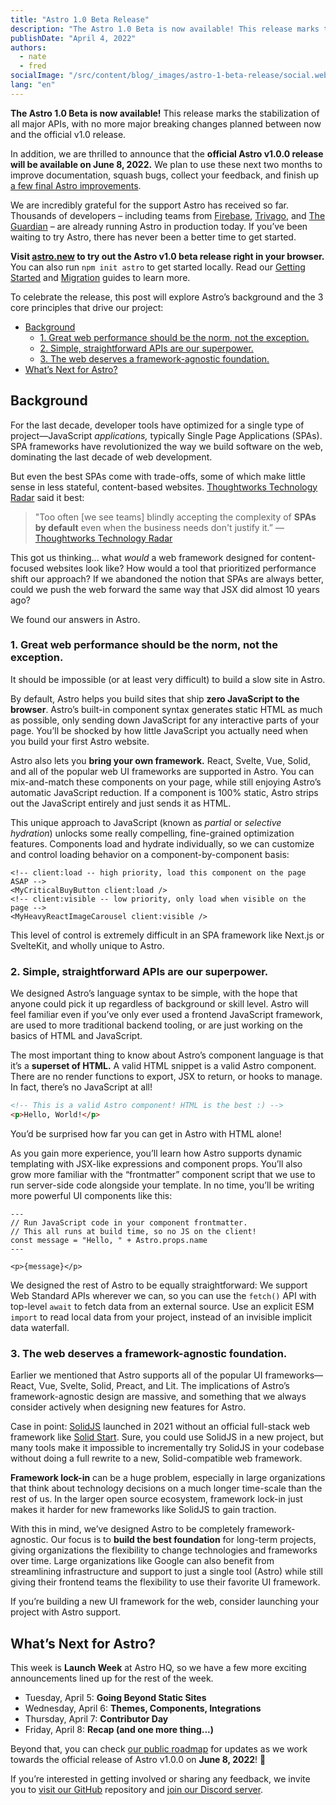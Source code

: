 ```yaml
---
title: "Astro 1.0 Beta Release"
description: "The Astro 1.0 Beta is now available! This release marks the stabilization of all major APIs, with no more major breaking changes planned between now and the official v1.0 release."
publishDate: "April 4, 2022"
authors:
  - nate
  - fred
socialImage: "/src/content/blog/_images/astro-1-beta-release/social.webp"
lang: "en"
---
```


**The Astro 1.0 Beta is now available!** This release marks the stabilization of all major APIs, with no more major breaking changes planned between now and the official v1.0 release.

In addition, we are thrilled to announce that the **official Astro v1.0.0 release will be available on June 8, 2022.** We plan to use these next two months to improve documentation, squash bugs, collect your feedback, and finish up [a few final Astro improvements](https://github.com/withastro/rfcs/discussions/161).

We are incredibly grateful for the support Astro has received so far. Thousands of developers – including teams from [Firebase](https://firebase.blog/), [Trivago](https://tech.trivago.com/), and [The Guardian](https://theguardian.engineering/) – are already running Astro in production today. If you’ve been waiting to try Astro, there has never been a better time to get started.

**Visit [astro.new](https://astro.new) to try out the Astro v1.0 beta release right in your browser.** You can also run `npm init astro` to get started locally. Read our [Getting Started](https://docs.astro.build/en/getting-started/) and [Migration](https://docs.astro.build/en/migrate/) guides to learn more.

To celebrate the release, this post will explore Astro’s background and the 3 core principles that drive our project:

- [Background](#background)
  - [1. Great web performance should be the norm, not the exception.](#1-great-web-performance-should-be-the-norm-not-the-exception)
  - [2. Simple, straightforward APIs are our superpower.](#2-simple-straightforward-apis-are-our-superpower)
  - [3. The web deserves a framework-agnostic foundation.](#3-the-web-deserves-a-framework-agnostic-foundation)
- [What’s Next for Astro?](#whats-next-for-astro)

## Background

For the last decade, developer tools have optimized for a single type of project—JavaScript _applications,_ typically Single Page Applications (SPAs). SPA frameworks have revolutionized the way we build software on the web, dominating the last decade of web development.

But even the best SPAs come with trade-offs, some of which make little sense in less stateful, content-based websites. [Thoughtworks Technology Radar](https://www.thoughtworks.com/radar/techniques?blipid=202203006) said it best:

> "Too often [we see teams] blindly accepting the complexity of **SPAs by default** even when the business needs don't justify it.” — [Thoughtworks Technology Radar](https://www.thoughtworks.com/radar/techniques?blipid=202203006)

This got us thinking... what _would_ a web framework designed for content-focused websites look like? How would a tool that prioritized performance shift our approach? If we abandoned the notion that SPAs are always better, could we push the web forward the same way that JSX did almost 10 years ago?

We found our answers in Astro.

### 1. Great web performance should be the norm, not the exception.

It should be impossible (or at least very difficult) to build a slow site in Astro.

By default, Astro helps you build sites that ship **zero JavaScript to the browser**. Astro’s built-in component syntax generates static HTML as much as possible, only sending down JavaScript for any interactive parts of your page. You’ll be shocked by how little JavaScript you actually need when you build your first Astro website.

Astro also lets you **bring your own framework.** React, Svelte, Vue, Solid, and all of the popular web UI frameworks are supported in Astro. You can mix-and-match these components on your page, while still enjoying Astro’s automatic JavaScript reduction. If a component is 100% static, Astro strips out the JavaScript entirely and just sends it as HTML.

This unique approach to JavaScript (known as _partial_ or _selective hydration_) unlocks some really compelling, fine-grained optimization features. Components load and hydrate individually, so we can customize and control loading behavior on a component-by-component basis:

```astro
<!-- client:load -- high priority, load this component on the page ASAP -->
<MyCriticalBuyButton client:load />
<!-- client:visible -- low priority, only load when visible on the page -->
<MyHeavyReactImageCarousel client:visible />
```

This level of control is extremely difficult in an SPA framework like Next.js or SvelteKit, and wholly unique to Astro.

### 2. Simple, straightforward APIs are our superpower.

We designed Astro’s language syntax to be simple, with the hope that anyone could pick it up regardless of background or skill level. Astro will feel familiar even if you’ve only ever used a frontend JavaScript framework, are used to more traditional backend tooling, or are just working on the basics of HTML and JavaScript.

The most important thing to know about Astro’s component language is that it’s a **superset of HTML.** A valid HTML snippet is a valid Astro component. There are no render functions to export, JSX to return, or hooks to manage. In fact, there’s no JavaScript at all!

```html
<!-- This is a valid Astro component! HTML is the best :) -->
<p>Hello, World!</p>
```

You’d be surprised how far you can get in Astro with HTML alone!

As you gain more experience, you’ll learn how Astro supports dynamic templating with JSX-like expressions and component props. You’ll also grow more familiar with the “frontmatter” component script that we use to run server-side code alongside your template. In no time, you’ll be writing more powerful UI components like this:

```astro
---
// Run JavaScript code in your component frontmatter.
// This all runs at build time, so no JS on the client!
const message = "Hello, " + Astro.props.name
---

<p>{message}</p>
```

We designed the rest of Astro to be equally straightforward: We support Web Standard APIs wherever we can, so you can use the `fetch()` API with top-level `await` to fetch data from an external source. Use an explicit ESM `import` to read local data from your project, instead of an invisible implicit data waterfall.

### 3. The web deserves a framework-agnostic foundation.

Earlier we mentioned that Astro supports all of the popular UI frameworks—React, Vue, Svelte, Solid, Preact, and Lit. The implications of Astro’s framework-agnostic design are massive, and something that we always consider actively when designing new features for Astro.

Case in point: [SolidJS](https://www.solidjs.com/) launched in 2021 without an official full-stack web framework like [Solid Start](https://github.com/solidjs/solid-start). Sure, you could use SolidJS in a new project, but many tools make it impossible to incrementally try SolidJS in your codebase without doing a full rewrite to a new, Solid-compatible web framework.

**Framework lock-in** can be a huge problem, especially in large organizations that think about technology decisions on a much longer time-scale than the rest of us. In the larger open source ecosystem, framework lock-in just makes it harder for new frameworks like SolidJS to gain traction.

With this in mind, we’ve designed Astro to be completely framework-agnostic. Our focus is to **build the best foundation** for long-term projects, giving organizations the flexibility to change technologies and frameworks over time. Large organizations like Google can also benefit from streamlining infrastructure and support to just a single tool (Astro) while still giving their frontend teams the flexibility to use their favorite UI framework.

If you’re building a new UI framework for the web, consider launching your project with Astro support.

## What’s Next for Astro?

This week is **Launch Week** at Astro HQ, so we have a few more exciting announcements lined up for the rest of the week.

- Tuesday, April 5: **Going Beyond Static Sites**
- Wednesday, April 6: **Themes, Components, Integrations**
- Thursday, April 7: **Contributor Day**
- Friday, April 8: **Recap (and one more thing...)**

Beyond that, you can check [our public roadmap](https://github.com/withastro/rfcs/discussions/161) for updates as we work towards the official release of Astro v1.0.0 on **June 8, 2022**! 🎉

If you’re interested in getting involved or sharing any feedback, we invite you to [visit our GitHub](https://github.com/withastro/astro) repository and [join our Discord server](https://astro.build/chat).
